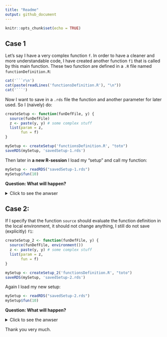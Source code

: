```yaml
---
title: "Readme"
output: github_document
---
```


```r
knitr::opts_chunk$set(echo = TRUE)
```



## Case 1


Let's say I have a very complex function `f`. In order to have a cleaner and more understandable code, I have created another function `f1` that is called by this main function. These two function are defined in a `.R` file named `functionDefinition.R`:

```r
cat('```r\n')
cat(paste(readLines('functionsDefinition.R'), "\n"))
cat('```')
```


Now I want to save in a `.rds` file the function and another parameter for later used. So I (naively) do:

```r
createSetup <- function(funDefFile, y) {
  source(funDefFile)
  z <- paste(y, y) # some complex stuff
  list(param = z,
       fun = f)
}

mySetup <- createSetup('functionsDefinition.R', "toto")
saveRDS(mySetup, 'savedSetup-1.rds')
```


Then later in **a new R-session** I load my "setup" and call my function:

```r
mySetup <- readRDS("savedSetup-1.rds")
mySetup$fun(10)
```

**Question: What will happen?**


<details><summary>Click to see the anwser</summary>

```sh
R -q --vanilla -e '
tryCatch({
mySetup <- readRDS("savedSetup-1.rds")
mySetup$fun(10)
}, error = function(err) {
  message(err)
})
'
```

**It raise an error.**

Indeed by doing this way, I saved in the `mySetup` list the definition of `f` but not `f1` so when I load it back `f1` is not defined.

Note: by default the function `source` evaluate the given file in the global environment.

</details>




## Case 2:

If I specify that the function `source` should evaluate the function definition in the local environment, it should not change anything, I still do not save (explicitly) `f1`:

```r
createSetup_2 <- function(funDefFile, y) {
  source(funDefFile, environment())
  z <- paste(y, y) # some complex stuff
  list(param = z,
       fun = f)
}
```

```r
mySetup <- createSetup_2('functionsDefinition.R', "toto")
saveRDS(mySetup, 'savedSetup-2.rds')
```

Again I load my new setup:

```r
mySetup <- readRDS("savedSetup-2.rds")
mySetup$fun(10)
```

**Question: What will happen?**


<details><summary>Click to see the anwser</summary>

```sh
R -q --vanilla -e '
tryCatch({
mySetup <- readRDS("savedSetup-2.rds")
mySetup$fun(10)
}, error = function(err) {
  message(err)
})
'
```

**It works !**

But I don't understand why...

</details>


Thank you very much.
